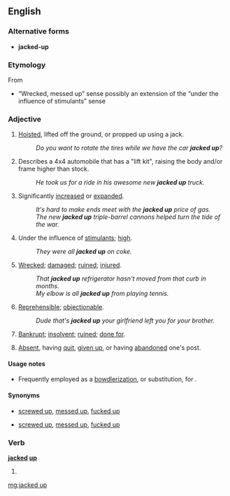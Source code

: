 ==English==

===Alternative forms===
* '''jacked-up'''

===Etymology===
From {{term|jack||raise with a jack}}
* “Wrecked, messed up” sense possibly an extension of the “under the influence of stimulants” sense

===Adjective===
{{en-adj}}

# [[hoist|Hoisted]], lifted off the ground, or propped up using a jack.
#: ''Do you want to rotate the tires while we have the car '''jacked up'''?''
# {{slang|automotive}} Describes a 4x4 automobile that has a "lift kit", raising the body and/or frame higher than stock.
#: ''He took us for a ride in his awesome new '''jacked up''' truck.''
# {{informal}} Significantly [[increased]] or [[expanded]].
#: ''It's hard to make ends meet with the '''jacked up''' price of gas.''
#: ''The new '''jacked up''' triple-barrel cannons helped turn the tide of the war.''
# {{slang}} Under the influence of [[stimulant]]s; [[high]].
#: ''They were all '''jacked up''' on coke.''
# {{slang}} [[wrecked|Wrecked]]; [[damaged]]; [[ruined]]; [[injured]].
#: ''That '''jacked up''' refrigerator hasn't moved from that curb in months.''
#: ''My elbow is all '''jacked up''' from playing tennis.''
# {{slang}} [[reprehensible|Reprehensible]]; [[objectionable]].
#: ''Dude that's '''jacked up''' your girlfriend left you for your brother.''
# {{obsolete|dialect|West England|and|Australia}} [[bankrupt|Bankrupt]]; [[insolvent]]; [[ruined]]; [[done for]].
# {{obsolete|dialect|West England|and|Australia}} [[absent|Absent]], having [[quit]], [[give up|given up]], or having [[abandon]]ed one's post.

====Usage notes====
* Frequently employed as a [[bowdlerization]], or substitution, for {{term|fucked up}}.

====Synonyms====
* {{sense|wrecked, damaged}} [[screwed up]], [[messed up]], [[fucked up]]
* {{sense|reprehensible, objectionable}} [[screwed up]], [[messed up]], [[fucked up]]

===Verb===
'''[[jacked]] [[up]]'''

# {{past of|jack up}}

[[mg:jacked up]]